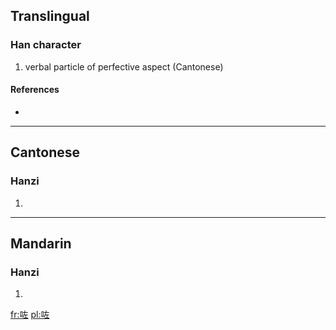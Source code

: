 ==Translingual==

===Han character===
{{Han char|rn=30|rad=口|as=05|sn=8|four=|canj=口大一 (RKM)}}

# verbal particle of perfective aspect (Cantonese)

====References====
* {{Han ref|kx=0185.211|hdz=10599.040|uh=5497|ud=21655}}

----

==Cantonese==

===Hanzi===
{{yue-hanzi|jyut=|y=jo2}}

# {{defn|Cantonese|sort=口05}}

----

==Mandarin==

===Hanzi===
{{cmn-hanzi|pin=[[xián]] ([[xian2]]), [[zuǒ]] ([[zuo3]])|wg=hsien<sup>2</sup>, tso<sup>3</sup>}}

# {{defn|Mandarin|sort=口05}}

[[fr:咗]]
[[pl:咗]]